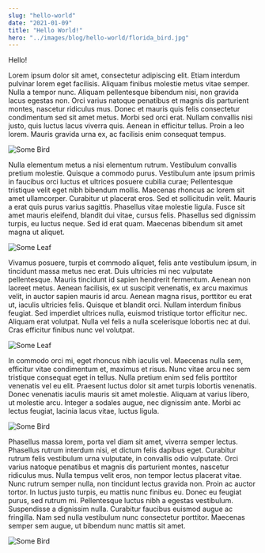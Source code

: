 ```yaml
---
slug: "hello-world"
date: "2021-01-09"
title: "Hello World!"
hero: "../images/blog/hello-world/florida_bird.jpg"
---
```


Hello!

Lorem ipsum dolor sit amet, consectetur adipiscing elit. Etiam interdum pulvinar lorem eget facilisis. Aliquam finibus molestie metus vitae semper. Nulla a tempor nunc. Aliquam pellentesque bibendum nisi, non gravida lacus egestas non. Orci varius natoque penatibus et magnis dis parturient montes, nascetur ridiculus mus. Donec et mauris quis felis consectetur condimentum sed sit amet metus. Morbi sed orci erat. Nullam convallis nisi justo, quis luctus lacus viverra quis. Aenean in efficitur tellus. Proin a leo lorem. Mauris gravida urna ex, ac facilisis enim consequat tempus.

![Some Bird](../images/blog/hello-world/florida_bird.jpg)

Nulla elementum metus a nisi elementum rutrum. Vestibulum convallis pretium molestie. Quisque a commodo purus. Vestibulum ante ipsum primis in faucibus orci luctus et ultrices posuere cubilia curae; Pellentesque tristique velit eget nibh bibendum mollis. Maecenas rhoncus ac lorem sit amet ullamcorper. Curabitur ut placerat eros. Sed et sollicitudin velit. Mauris a erat quis purus varius sagittis. Phasellus vitae molestie ligula. Fusce sit amet mauris eleifend, blandit dui vitae, cursus felis. Phasellus sed dignissim turpis, eu luctus neque. Sed id erat quam. Maecenas bibendum sit amet magna ut aliquet.

![Some Leaf](../images/blog/hello-world/hawaii_leaf.png)

Vivamus posuere, turpis et commodo aliquet, felis ante vestibulum ipsum, in tincidunt massa metus nec erat. Duis ultricies mi nec vulputate pellentesque. Mauris tincidunt id sapien hendrerit fermentum. Aenean non laoreet metus. Aenean facilisis, ex ut suscipit venenatis, ex arcu maximus velit, in auctor sapien mauris id arcu. Aenean magna risus, porttitor eu erat ut, iaculis ultricies felis. Quisque et blandit orci. Nullam interdum finibus feugiat. Sed imperdiet ultrices nulla, euismod tristique tortor efficitur nec. Aliquam erat volutpat. Nulla vel felis a nulla scelerisque lobortis nec at dui. Cras efficitur finibus nunc vel volutpat.

![Some Leaf](../images/blog/hello-world/hawaii_leaf.png)

In commodo orci mi, eget rhoncus nibh iaculis vel. Maecenas nulla sem, efficitur vitae condimentum et, maximus et risus. Nunc vitae arcu nec sem tristique consequat eget in tellus. Nulla pretium enim sed felis porttitor venenatis vel eu elit. Praesent luctus dolor sit amet turpis lobortis venenatis. Donec venenatis iaculis mauris sit amet molestie. Aliquam at varius libero, ut molestie arcu. Integer a sodales augue, nec dignissim ante. Morbi ac lectus feugiat, lacinia lacus vitae, luctus ligula.

![Some Bird](../images/blog/hello-world/florida_bird.jpg)

Phasellus massa lorem, porta vel diam sit amet, viverra semper lectus. Phasellus rutrum interdum nisi, et dictum felis dapibus eget. Curabitur rutrum felis vestibulum urna vulputate, in convallis odio vulputate. Orci varius natoque penatibus et magnis dis parturient montes, nascetur ridiculus mus. Nulla tempus velit eros, non tempor lectus placerat vitae. Nunc rutrum semper nulla, non tincidunt lectus gravida non. Proin ac auctor tortor. In luctus justo turpis, eu mattis nunc finibus eu. Donec eu feugiat purus, sed rutrum mi. Pellentesque luctus nibh a egestas vestibulum. Suspendisse a dignissim nulla. Curabitur faucibus euismod augue ac fringilla. Nam sed nulla vestibulum nunc consectetur porttitor. Maecenas semper sem augue, ut bibendum nunc mattis sit amet.

![Some Bird](../images/blog/hello-world/florida_bird.jpg)